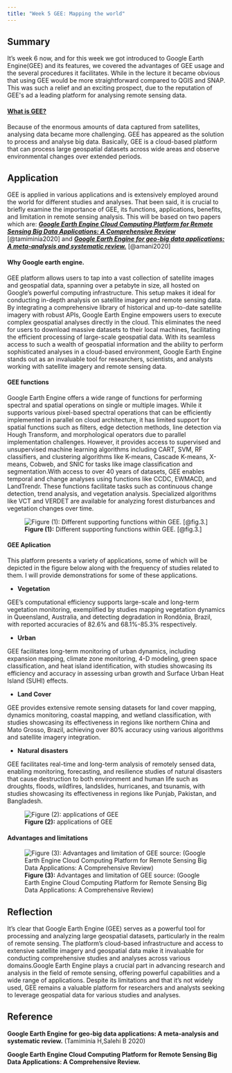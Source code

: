 ```yaml
---
title: "Week 5 GEE: Mapping the world"
---
```


## Summary

It's week 6 now, and for this week we got introduced to Google Earth Engine(GEE) and its features, we covered the advantages of GEE usage and the several procedures it facilitates. While in the lecture it became obvious that using GEE would be more straightforward compared to QGIS and SNAP. This was such a relief and an exciting prospect, due to the reputation of GEE\'s ad a leading platform for analysing remote sensing data.

#### [**What is GEE?**]{.underline}

Because of the enormous amounts of data captured from satellites, analysing data became more challenging. GEE has appeared as the solution to process and analyse big data. Basically, GEE is a cloud-based platform that can process large geospatial datasets across wide areas and observe environmental changes over extended periods.

## Application

GEE is applied in various applications and is extensively employed around the world for different studies and analyses. That been said, it is crucial to briefly examine the importance of GEE, its functions, applications, benefits, and limitation in remote sensing analysis. This will be based on two papers which are: [***Google Earth Engine Cloud Computing Platform for Remote Sensing Big Data Applications: A Comprehensive Review***]{.underline} [@tamiminia2020] and [***Google Earth Engine for geo-big data applications: A meta-analysis and systematic review.***]{.underline} [@amani2020]

#### **Why Google earth engine.**

GEE platform allows users to tap into a vast collection of satellite images and geospatial data, spanning over a petabyte in size, all hosted on Google's powerful computing infrastructure. This setup makes it ideal for conducting in-depth analysis on satellite imagery and remote sensing data. By integrating a comprehensive library of historical and up-to-date satellite imagery with robust APIs, Google Earth Engine empowers users to execute complex geospatial analyses directly in the cloud. This eliminates the need for users to download massive datasets to their local machines, facilitating the efficient processing of large-scale geospatial data. With its seamless access to such a wealth of geospatial information and the ability to perform sophisticated analyses in a cloud-based environment, Google Earth Engine stands out as an invaluable tool for researchers, scientists, and analysts working with satellite imagery and remote sensing data.

#### GEE functions

Google Earth Engine offers a wide range of functions for performing spectral and spatial operations on single or multiple images. While it supports various pixel-based spectral operations that can be efficiently implemented in parallel on cloud architecture, it has limited support for spatial functions such as filters, edge detection methods, line detection via Hough Transform, and morphological operators due to parallel implementation challenges. However, it provides access to supervised and unsupervised machine learning algorithms including CART, SVM, RF classifiers, and clustering algorithms like K-means, Cascade K-means, X-means, Cobweb, and SNIC for tasks like image classification and segmentation.With access to over 40 years of datasets, GEE enables temporal and change analyses using functions like CCDC, EWMACD, and LandTrendr. These functions facilitate tasks such as continuous change detection, trend analysis, and vegetation analysis. Specialized algorithms like VCT and VERDET are available for analyzing forest disturbances and vegetation changes over time.

![**Figure (1):** Different supporting functions within GEE. [@fig.3.]](week6-1.png){fig-align="center"}

#### GEE Aplication

This platform presents a variety of applications, some of which will be depicted in the figure below along with the frequency of studies related to them. I will provide demonstrations for some of these applications.

-   **Vegetation**

GEE's computational efficiency supports large-scale and long-term vegetation monitoring, exemplified by studies mapping vegetation dynamics in Queensland, Australia, and detecting degradation in Rondônia, Brazil, with reported accuracies of 82.6% and 68.1%-85.3% respectively.

-   **Urban**

GEE facilitates long-term monitoring of urban dynamics, including expansion mapping, climate zone monitoring, 4-D modeling, green space classification, and heat island identification, with studies showcasing its efficiency and accuracy in assessing urban growth and Surface Urban Heat Island (SUHI) effects.

-   **Land Cover**

GEE provides extensive remote sensing datasets for land cover mapping, dynamics monitoring, coastal mapping, and wetland classification, with studies showcasing its effectiveness in regions like northern China and Mato Grosso, Brazil, achieving over 80% accuracy using various algorithms and satellite imagery integration.

-   **Natural disasters**

GEE facilitates real-time and long-term analysis of remotely sensed data, enabling monitoring, forecasting, and resilience studies of natural disasters that cause destruction to both environment and human life such as droughts, floods, wildfires, landslides, hurricanes, and tsunamis, with studies showcasing its effectiveness in regions like Punjab, Pakistan, and Bangladesh.

![**Figure (2):** applications of GEE](week%206-2.png){fig-align="center"}

#### Advantages and limitations

![**Figure (3):** Advantages and limitation of GEE source: (Google Earth Engine Cloud Computing Platform for Remote Sensing Big Data Applications: A Comprehensive Review)](week6%20advantages.png){fig-align="center"}

## Reflection

It's clear that Google Earth Engine (GEE) serves as a powerful tool for processing and analyzing large geospatial datasets, particularly in the realm of remote sensing. The platform's cloud-based infrastructure and access to extensive satellite imagery and geospatial data make it invaluable for conducting comprehensive studies and analyses across various domains.Google Earth Engine plays a crucial part in advancing research and analysis in the field of remote sensing, offering powerful capabilities and a wide range of applications. Despite its limitations and that it's not widely used, GEE remains a valuable platform for researchers and analysts seeking to leverage geospatial data for various studies and analyses.

## Reference

**Google Earth Engine for geo-big data applications: A meta-analysis and systematic review.** (Tamiminia H,Salehi B 2020)

**Google Earth Engine Cloud Computing Platform for Remote Sensing Big Data Applications: A Comprehensive Review.**
